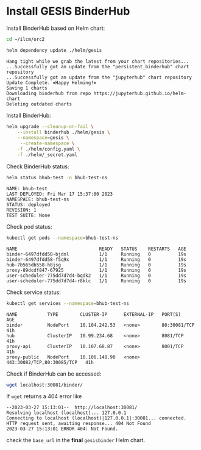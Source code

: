 # Install GESIS BinderHub

Install BinderHub based on Helm chart:

```bash
cd ~/ilcm/orc2
```

```bash
helm dependency update ./helm/gesis
```

```
Hang tight while we grab the latest from your chart repositories...
...Successfully got an update from the "persistent_binderhub" chart repository
...Successfully got an update from the "jupyterhub" chart repository
Update Complete. ⎈Happy Helming!⎈
Saving 1 charts
Downloading binderhub from repo https://jupyterhub.github.io/helm-chart
Deleting outdated charts
```

Install BinderHub:

```bash
helm upgrade --cleanup-on-fail \
    --install binderhub ./helm/gesis \
    --namespace=gesis \
     --create-namespace \
    -f ./helm/config.yaml \
    -f ./helm/_secret.yaml
```

Check BinderHub status:

```bash
helm status bhub-test -n bhub-test-ns
```

```
NAME: bhub-test
LAST DEPLOYED: Fri Mar 17 15:37:00 2023
NAMESPACE: bhub-test-ns
STATUS: deployed
REVISION: 1
TEST SUITE: None
```

Check pod status:

```bash
kubectl get pods --namespace=bhub-test-ns
```

```
NAME                              READY   STATUS    RESTARTS   AGE
binder-6497dfdd58-bjdnl           1/1     Running   0          19s
binder-6497dfdd58-f5q9x           1/1     Running   0          19s
hub-7b565db558-h8jsg              1/1     Running   0          19s
proxy-89dcdf847-67925             1/1     Running   0          19s
user-scheduler-775dd7d7d4-bqdk2   1/1     Running   0          19s
user-scheduler-775dd7d7d4-r8klc   1/1     Running   0          19s
```

Check service status:

```bash
kubectl get services --namespace=bhub-test-ns
```

```
NAME           TYPE        CLUSTER-IP      EXTERNAL-IP   PORT(S)                      AGE
binder         NodePort    10.104.242.53   <none>        80:30081/TCP                 41h
hub            ClusterIP   10.99.234.68    <none>        8081/TCP                     41h
proxy-api      ClusterIP   10.107.68.87    <none>        8001/TCP                     41h
proxy-public   NodePort    10.106.148.90   <none>        443:30082/TCP,80:30085/TCP   41h
```

Check if BinderHub can be accessed:

```bash
wget localhost:30081/binder/
```

:::{.callout-note}

If `wget` returns a 404 error like

```
--2023-03-27 15:13:01--  http://localhost:30081/
Resolving localhost (localhost)... 127.0.0.1
Connecting to localhost (localhost)|127.0.0.1|:30081... connected.
HTTP request sent, awaiting response... 404 Not Found
2023-03-27 15:13:01 ERROR 404: Not Found.
```

check the `base_url` in the **final** `gesisbinder` Helm chart.

:::
